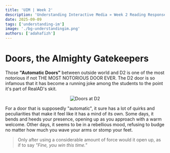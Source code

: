 ```yaml
---
title: 'UIM | Week 2'
description: 'Understanding Interactive Media » Week 2 Reading Responses'
date: 2025-09-09
tags: ['understanding-im']
image: './bg-understandingim.png'
authors: ['adahafizh']
---
```



# Doors, the Almighty Gatekeepers

Those **"Automatic Doors"** between outside world and D2 is one of the most notorious if not THE MOST NOTORIOUS DOOR EVER. The D2 door is so infamous that it has become a running joke among the students to the point it's part of RealAD's skit. 

<div align="center"> 
    <img src="./doors.png" alt="Doors at D2"/>
</div>

For a door that is supposedly "automatic", it sure has a lot of quirks and peculiarities that make it feel like it has a mind of its own. Some days, it bends and heeds your presence, opening up as you approach with a warm welcome. Other days, it seems to be in a rebellious mood, refusing to budge no matter how much you wave your arms or stomp your feet. 

> Only after using a considerable amount of force would it open up, as if to say *"Fine, you win this time."*








